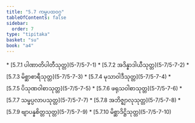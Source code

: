 ```yaml
---
title: "5.7 ကမ္မပထဝဂ္ဂ"
tableOfContents: false
sidebar:
  order: 7
type: "tipitaka"
basket: "su"
book: "a4"
---
```



<DynamicBreadcrumb />



<TableOfContents book="a4" section="5.7">
* [5.7.1 ပါဏာတိပါတီသုတ္တ](5-7/5-7-1)
* [5.7.2 အဒိန္နာဒါယီသုတ္တ](5-7/5-7-2)
* [5.7.3 မိစ္ဆာစာရီသုတ္တ](5-7/5-7-3)
* [5.7.4 မုသာဝါဒီသုတ္တ](5-7/5-7-4)
* [5.7.5 ပိသုဏဝါစာသုတ္တ](5-7/5-7-5)
* [5.7.6 ဖရုသဝါစာသုတ္တ](5-7/5-7-6)
* [5.7.7 သမ္ဖပ္ပလာပသုတ္တ](5-7/5-7-7)
* [5.7.8 အဘိဇ္ဈာလုသုတ္တ](5-7/5-7-8)
* [5.7.9 ဗျာပန္နစိတ္တသုတ္တ](5-7/5-7-9)
* [5.7.10 မိစ္ဆာဒိဋ္ဌိသုတ္တ](5-7/5-7-10)
</TableOfContents>